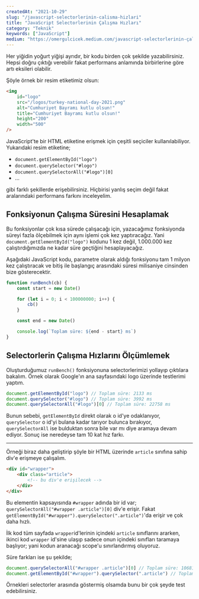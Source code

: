 ```yaml
---
createdAt: "2021-10-29"
slug: "/javascript-selectorlerinin-calisma-hizlari"
title: "JavaScript Selectorlerinin Çalışma Hızları"
category: "Teknik"
keywords: ["JavaScript"]
medium: "https://omergulcicek.medium.com/javascript-selectorlerinin-çalışma-hızları-b8f2775b1f8d"
---
```


Her yiğidin yoğurt yiğişi ayrıdır, bir kodu birden çok şekilde yazabilirsiniz. Hepsi doğru çıktığı verebilir fakat performans anlamında birbirlerine göre artı eksileri olabilir.

Şöyle örnek bir resim etiketimiz olsun:

```html
<img
	id="logo"
	src="/logos/turkey-national-day-2021.png"
	alt="Cumhuriyet Bayramı kutlu olsun!"
	title="Cumhuriyet Bayramı kutlu olsun!"
	height="200"
	width="500"
/>
```

JavaScript'te bir HTML etiketine erişmek için çeşitli seçiciler kullanılabiliyor. Yukarıdaki resim etiketine;

- `document.getElementById("logo")`
- `document.querySelector("#logo")`
- `document.querySelectorAll("#logo")[0]`
- ...

gibi farklı şekillerde erişebilirsiniz. Hiçbirisi yanlış seçim değil fakat aralarındaki performans farkını inceleyelim.

## Fonksiyonun Çalışma Süresini Hesaplamak

Bu fonksiyonlar çok kısa sürede çalışacağı için, yazacağımız fonksiyonda süreyi fazla ölçebilmek için aynı işlemi çok kez yaptıracağız. Yani `document.getElementById("logo")` kodunu 1 kez değil, 1.000.000 kez çalıştırdığımızda ne kadar süre geçtiğini hesaplayacağız.

Aşağıdaki JavaScript kodu, parametre olarak aldığı fonksiyonu tam 1 milyon kez çalıştıracak ve bitiş ile başlangıç arasındaki süresi milisaniye cinsinden bize gösterecektir.

```javascript
function runBench(cb) {
	const start = new Date()

	for (let i = 0; i < 100000000; i++) {
		cb()
	}

	const end = new Date()

	console.log(`Toplam süre: ${end - start} ms`)
}
```

## Selectorlerin Çalışma Hızlarını Ölçümlemek

Oluşturduğumuz `runBench()` fonksiyonuna selectorlerimizi yollayıp çıktılara bakalım. Örnek olarak Google'ın ana sayfasındaki logo üzerinde testlerimi yaptım.

```javascript
document.getElementById("logo") // Toplam süre: 2133 ms
document.querySelector("#logo") // Toplam süre: 3992 ms
document.querySelectorAll("#logo")[0] // Toplam süre: 22758 ms
```

Bunun sebebi, `getElementById` direkt olarak o id'ye odaklanıyor, `querySelector` o id'yi bulana kadar tarıyor bulunca bırakıyor, `querySelectorAll` ise bulduktan sonra bile var mı diye aramaya devam ediyor. Sonuç ise neredeyse tam 10 kat hız farkı.

---

Örneği biraz daha geliştirip şöyle bir HTML üzerinde `article` sınıfına sahip div'e erişmeye çalışalım.

```html
<div id="wrapper">
	<div class="article">
		<!-- bu div'e erişilecek -->
	</div>
</div>
```

Bu elementin kapsayısında `#wrapper` adında bir id var; `querySelectorAll("#wrapper .article")[0]` div'e erişir. Fakat `getElementById("#wrapper").querySelector(".article")`'da erişir ve çok daha hızlı.

İlk kod tüm sayfada `wrapper`id'lerinin içindeki `article` sınıflarını ararken, ikinci kod `wrapper` id'sine ulaşıp sadece onun içindeki sınıfları taramaya başlıyor; yani kodun aranacağı scope'u sınırlandırmış oluyoruz.

Süre farkları ise şu şekilde;

```javascript
document.querySelectorAll("#wrapper .article")[0] // Toplam süre: 106813 ms
document.getElementById("#wrapper").querySelector(".article") // Toplam süre: 7512 ms
```

Örnekleri selectorler arasında göstermiş olsamda bunu bir çok şeyde test edebilirsiniz.
